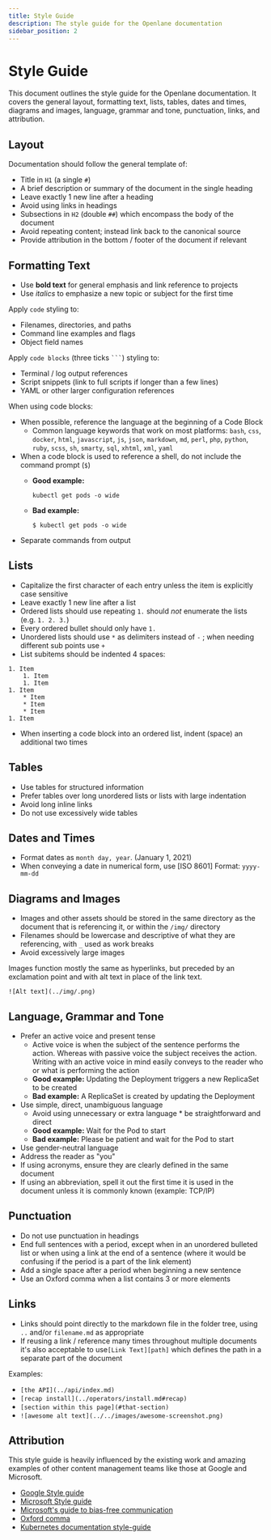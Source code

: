```yaml
---
title: Style Guide
description: The style guide for the Openlane documentation
sidebar_position: 2
---
```


# Style Guide

This document outlines the style guide for the Openlane documentation. It covers the general layout, formatting text, lists, tables, dates and times, diagrams and images, language, grammar and tone, punctuation, links, and attribution.

## Layout

Documentation should follow the general template of:

* Title in `H1` (a single `#`)
* A brief description or summary of the document in the single heading
* Leave exactly 1 new line after a heading
* Avoid using links in headings
* Subsections in `H2` (double `##`) which encompass the body of the document
* Avoid repeating content; instead link back to the canonical source
* Provide attribution in the bottom / footer of the document if relevant

## Formatting Text

* Use **bold text** for general emphasis and link reference to projects
* Use _italics_ to emphasize a new topic or subject for the first time

Apply `code` styling to:

* Filenames, directories, and paths
* Command line examples and flags
* Object field names

Apply `code blocks` (three ticks ` ``` `) styling to:

* Terminal / log output references
* Script snippets (link to full scripts if longer than a few lines)
* YAML or other larger configuration references

When using code blocks:

* When possible, reference the language at the beginning of a Code Block
    * Common language keywords that work on most platforms: `bash`, `css`, `docker`, `html`, `javascript`, `js`, `json`, `markdown`, `md`, `perl`, `php`, `python`, `ruby`, `scss`, `sh`, `smarty`, `sql`, `xhtml`, `xml`, `yaml`
* When a code block is used to reference a shell, do not include the command
  prompt (`$`)
  * **Good example:**

    ```
    kubectl get pods -o wide
    ```
  * **Bad example:**

    ```
    $ kubectl get pods -o wide
    ```
* Separate commands from output

## Lists

* Capitalize the first character of each entry unless the item is explicitly case sensitive
* Leave exactly 1 new line after a list
* Ordered lists should use repeating `1.` should _not_ enumerate the lists (e.g. `1. 2. 3.`)
* Every ordered bullet should only have `1.`
* Unordered lists should use `*` as delimiters instead of `-` ; when needing different sub points use `+`
* List subitems should be indented 4 spaces:

```
1. Item
    1. Item
    1. Item
1. Item
    * Item
    * Item
    * Item
1. Item
```

* When inserting a code block into an ordered list, indent (space) an additional
  two times

## Tables

* Use tables for structured information
* Prefer tables over long unordered lists or lists with large indentation
* Avoid long inline links
* Do not use excessively wide tables

## Dates and Times

* Format dates as `month day, year`. (January 1, 2021)
* When conveying a date in numerical form, use [ISO 8601] Format: `yyyy-mm-dd`

## Diagrams and Images

* Images and other assets should be stored in the same directory as the document
  that is referencing it, or within the `/img/` directory
* Filenames should be lowercase and descriptive of what they are referencing, with `_` used as work breaks
* Avoid excessively large images

Images function mostly the same as hyperlinks, but preceded by an exclamation
point and with alt text in place of the link text.

```
![Alt text](../img/.png)
```

## Language, Grammar and Tone

* Prefer an active voice and present tense
    * Active voice is when the subject of the sentence performs the action. Whereas with passive voice the subject receives the action. Writing with an active voice in mind easily conveys to the reader who or what is performing
    the action
    * **Good example:** Updating the Deployment triggers a new ReplicaSet to be
    created
    * **Bad example:** A ReplicaSet is created by updating the Deployment
* Use simple, direct, unambiguous language
    * Avoid using unnecessary or extra language * be straightforward and direct
    * **Good example:** Wait for the Pod to start
    * **Bad example:** Please be patient and wait for the Pod to start
* Use gender-neutral language
* Address the reader as "you"
* If using acronyms, ensure they are clearly defined in the same document
* If using an abbreviation, spell it out the first time it is used in the document unless it is commonly known (example: TCP/IP)

## Punctuation

* Do not use punctuation in headings
* End full sentences with a period, except when in an unordered bulleted list or when using a link at the end of a sentence (where it would be confusing if the period is a part of the link element)
* Add a single space after a period when beginning a new sentence
* Use an Oxford comma when a list contains 3 or more elements

## Links

* Links should point directly to the markdown file in the folder tree, using `..` and/or `filename.md` as appropriate
* If reusing a link / reference many times throughout multiple documents it's also acceptable to use`[Link Text][path]` which defines the path in a separate part of the document

Examples:

* `[the API](../api/index.md)`
* `[recap install](../operators/install.md#recap)`
* `[section within this page](#that-section)`
* `![awesome alt text](../../images/awesome-screenshot.png)`

## Attribution

This style guide is heavily influenced by the existing work and amazing examples of other content management teams like those at Google and Microsoft.

* [Google Style guide](https://developers.google.com/style/)
* [Microsoft Style guide](https://docs.microsoft.com/en-us/style-guide/welcome/)
* [Microsoft's guide to bias-free communication](https://docs.microsoft.com/en-us/style-guide/bias-free-communication)
* [Oxford comma](https://www.grammarly.com/blog/what-is-the-oxford-comma-and-why-do-people-care-so-much-about-it/)
* [Kubernetes documentation style-guide](https://kubernetes.io/docs/contribute/style/style-guide/)
